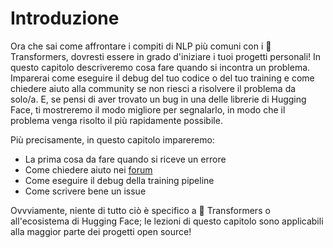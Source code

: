 # Introduzione

Ora che sai come affrontare i compiti di NLP più comuni con i 🤗 Transformers, dovresti essere in grado d'iniziare i tuoi progetti personali! In questo capitolo descriveremo cosa fare quando si incontra un problema. Imparerai come eseguire il debug del tuo codice o del tuo training e come chiedere aiuto alla community se non riesci a risolvere il problema da solo/a. E, se pensi di aver trovato un bug in una delle librerie di Hugging Face, ti mostreremo il modo migliore per segnalarlo, in modo che il problema venga risolto il più rapidamente possibile.

Più precisamente, in questo capitolo impareremo:

- La prima cosa da fare quando si riceve un errore
- Come chiedere aiuto nei [forum](https://discuss.huggingface.co/)
- Come eseguire il debug della training pipeline
- Come scrivere bene un issue

Ovvviamente, niente di tutto ciò è specifico a 🤗 Transformers o all'ecosistema di Hugging Face; le lezioni di questo capitolo sono applicabili alla maggior parte dei progetti open source!
